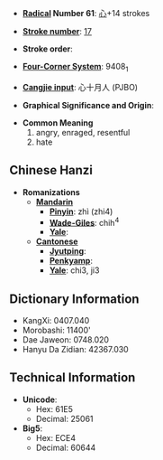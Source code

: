 * '''[[Wiktionary:Chinese radical index| Radical]] Number 61''': [[Wiktionary:Chinese radical index 心|心]]+14 strokes

* '''[[Wiktionary:Chinese total strokes index|Stroke number]]''': [[Wiktionary:Chinese total strokes index 17|17]]

* '''Stroke order''': 

* '''[[Wiktionary:Chinese four corner index|Four-Corner System]]''': 9408<sub>1</sub>

* '''[[Wiktionary:Chinese Cangjie index|Cangjie input]]''': 心十月人 (PJBO)

* '''Graphical Significance and Origin''': 

* '''Common Meaning'''
*#angry, enraged, resentful
*# hate

== Chinese Hanzi ==

* '''Romanizations'''
** '''[[Mandarin]]'''
*** '''[[Pinyin]]''': zhì (zhi4)
*** '''[[Wade-Giles]]''': chih<sup>4</sup>
*** '''[[Yale]]''': 
** '''[[Cantonese]]'''
*** '''[[Jyutping]]''':
*** '''[[Penkyamp]]''': 
*** '''[[Yale]]''': chi3, ji3

== Dictionary Information ==

* KangXi: 0407.040
* Morobashi: 11400'
* Dae Jaweon: 0748.020
* Hanyu Da Zidian: 42367.030

== Technical Information ==

* '''Unicode''':
** Hex: 61E5
** Decimal: 25061
* '''Big5''':
** Hex: ECE4
** Decimal: 60644